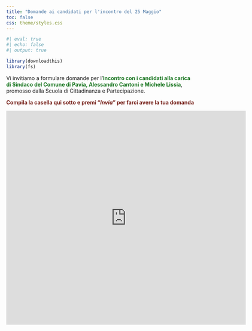 ```yaml
---
title: "Domande ai candidati per l'incontro del 25 Maggio"
toc: false
css: theme/styles.css
---
```


   <!-- , scaricabile qui sotto.  -->

```r
#| eval: true
#| echo: false
#| output: true

library(downloadthis)
library(fs)
```

 
Vi invitiamo a formulare domande per l'[**Incontro con i candidati alla carica di Sindaco del Comune di Pavia, Alessandro Cantoni e Michele Lissia**]{style="color: 	#1b7722"}, promosso dalla Scuola di Cittadinanza e Partecipazione.

<!-- (Locandina a questo [link](pdf/locandina.pdf)).   -->

[**Compila la casella qui sotto e premi "*Invia*" per farci avere la tua domanda**]{style="color:#77221b"}

<iframe src="https://docs.google.com/forms/d/e/1FAIpQLSd8Z27s31B9pDVXJBsyLocrGKCyNOgX5hgGRGgaM9w1Wgae8w/viewform?embedded=true" width="640" height="573" frameborder="0" marginheight="0" marginwidth="0">Caricamento…</iframe>
 


<!-- Se avete domande da sottoporre ai candidati durante il dibattito con il pubblico, vi invitiamo a inviarcele in anticipo (meglio se concise e concrete). Potete farlo rispondendo direttamente sul sito: [https://ideeperpavia.com/domande.html](https://ideeperpavia.com/domande.html) -->

